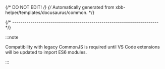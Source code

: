 {/* DO NOT EDIT! */}
{/* Automatically generated from xbb-helper/templates/docusaurus/common. */}

{/* ------------------------------------------------------------------------ */}

:::note

Compatibility with legacy CommonJS is required until VS Code extensions
will be updated to import ES6 modules.

:::
